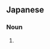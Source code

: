 {{also|綠花椰菜|绿花椰菜}}
==Japanese==
{{ja-kanjitab|みどり|はな|や|さい}}

===Noun===
{{ja-noun|みどりはなやさい|ミドリハナヤサイ}}

# {{alternative spelling of|lang=ja|緑花野菜}}